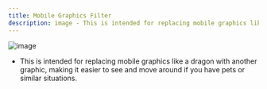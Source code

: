 ```yaml
---
title: Mobile Graphics Filter
description: image - This is intended for replacing mobile graphics like a dragon with another graphic, making it easier to see and move around if you have pets or similar situations.
---
```


![image](https://github.com/user-attachments/assets/8d54a847-543b-45f5-b6e5-2068a7a5c047)  

- This is intended for replacing mobile graphics like a dragon with another graphic, making it easier to see and move around if you have pets or similar situations.